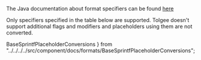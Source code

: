 The Java documentation about format specifiers can be found
[here](https://docs.oracle.com/javase/8/docs/api/java/util/Formatter.html)

Only specifiers specified in the table below are supported. Tolgee doesn't support additional flags and modifiers and
placeholders using them are not converted.

  BaseSprintfPlaceholderConversions
} from "../../../../src/component/docs/formats/BaseSprintfPlaceholderConversions";

<BaseSprintfPlaceholderConversions name="Java" />
